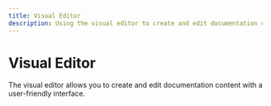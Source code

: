 ```yaml
---
title: Visual Editor
description: Using the visual editor to create and edit documentation content.
---
```


# Visual Editor

The visual editor allows you to create and edit documentation content with a user-friendly interface.

